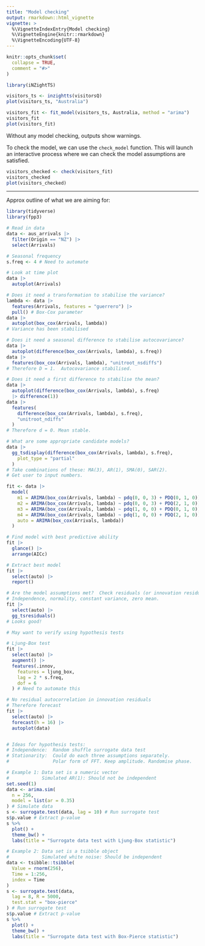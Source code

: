 ```yaml
---
title: "Model checking"
output: rmarkdown::html_vignette
vignette: >
  %\VignetteIndexEntry{Model checking}
  %\VignetteEngine{knitr::rmarkdown}
  %\VignetteEncoding{UTF-8}
---
```


```r
knitr::opts_chunk$set(
  collapse = TRUE,
  comment = "#>"
)
```

```r
library(iNZightTS)
```

```r
visitors_ts <- inzightts(visitorsQ)
plot(visitors_ts, "Australia")
```

```r
visitors_fit <- fit_model(visitors_ts, Australia, method = "arima")
visitors_fit
plot(visitors_fit)
```

Without any model checking, outputs show warnings.

To check the model, we can use the `check_model` function. This will launch an interactive process where we can check the model assumptions are satisfied.

```r
visitors_checked <- check(visitors_fit)
visitors_checked
plot(visitors_checked)
```


***

Approx outline of what we are aiming for:

```r
library(tidyverse)
library(fpp3)

# Read in data
data <- aus_arrivals |>
  filter(Origin == "NZ") |>
  select(Arrivals)

# Seasonal frequency
s.freq <- 4 # Need to automate

# Look at time plot
data |>
  autoplot(Arrivals)

# Does it need a transformation to stabilise the variance?
lambda <- data |>
  features(Arrivals, features = "guerrero") |>
  pull() # Box-Cox parameter
data |>
  autoplot(box_cox(Arrivals, lambda))
# Variance has been stabilised

# Does it need a seasonal difference to stabilise autocovariance?
data |>
  autoplot(difference(box_cox(Arrivals, lambda), s.freq))
data |>
  features(box_cox(Arrivals, lambda), "unitroot_nsdiffs")
# Therefore D = 1.  Autocovariance stabilised.

# Does it need a first difference to stabilise the mean?
data |>
  autoplot(difference(box_cox(Arrivals, lambda), s.freq)
  |> difference(1))
data |>
  features(
    difference(box_cox(Arrivals, lambda), s.freq),
    "unitroot_ndiffs"
  )
# Therefore d = 0. Mean stable.

# What are some appropriate candidate models?
data |>
  gg_tsdisplay(difference(box_cox(Arrivals, lambda), s.freq),
    plot_type = "partial"
  )
# Take combinations of these: MA(3), AR(1), SMA(0), SAR(2).
# Get user to input numbers.

fit <- data |>
  model(
    m1 = ARIMA(box_cox(Arrivals, lambda) ~ pdq(0, 0, 3) + PDQ(0, 1, 0)),
    m2 = ARIMA(box_cox(Arrivals, lambda) ~ pdq(0, 0, 3) + PDQ(2, 1, 0)),
    m3 = ARIMA(box_cox(Arrivals, lambda) ~ pdq(1, 0, 0) + PDQ(0, 1, 0)),
    m4 = ARIMA(box_cox(Arrivals, lambda) ~ pdq(1, 0, 0) + PDQ(2, 1, 0)),
    auto = ARIMA(box_cox(Arrivals, lambda))
  )

# Find model with best predictive ability
fit |>
  glance() |>
  arrange(AICc)

# Extract best model
fit |>
  select(auto) |>
  report()

# Are the model assumptions met?  Check residuals (or innovation residuals)
# Independence, normality, constant variance, zero mean.
fit |>
  select(auto) |>
  gg_tsresiduals()
# Looks good!

# May want to verify using hypothesis tests

# Ljung-Box test
fit |>
  select(auto) |>
  augment() |>
  features(.innov,
    features = ljung_box,
    lag = 2 * s.freq,
    dof = 6
  ) # Need to automate this

# No residual autocorrelation in innovation residuals
# Therefore forecast
fit |>
  select(auto) |>
  forecast(h = 16) |>
  autoplot(data)


# Ideas for hypothesis tests:
# Independence:  Random shuffle surrogate data test
# Stationarity:  Could do each three assumptions separately.
#                Polar form of FFT. Keep amplitude. Randomise phase.
```

```r
# Example 1: Data set is a numeric vector
#            Simulated AR(1): Should not be independent
set.seed(1)
data <- arima.sim(
  n = 256,
  model = list(ar = 0.35)
) # Simulate data
s <- surrogate.test(data, lag = 10) # Run surrogate test
s$p.value # Extract p-value
s %>%
  plot() +
  theme_bw() +
  labs(title = "Surrogate data test with Ljung-Box statistic")

# Example 2: Data set is a tsibble object
#            Simulated white noise: Should be independent
data <- tsibble::tsibble(
  Value = rnorm(256),
  Time = 1:256,
  index = Time
)
s <- surrogate.test(data,
  lag = 8, R = 5000,
  test.stat = "box-pierce"
) # Run surrogate test
s$p.value # Extract p-value
s %>%
  plot() +
  theme_bw() +
  labs(title = "Surrogate data test with Box-Pierce statistic")
```
